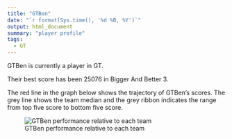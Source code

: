 ```yaml
---
title: "GTBen"
date: "`r format(Sys.time(), '%d %B, %Y')`"
output: html_document
summary: "player profile"
tags:
  - GT
---
```


GTBen is currently a player in GT.

Their best score has been 25076 in Bigger And Better 3.

The red line in the graph below shows the trajectory of GTBen's scores. The grey line shows the team median and the grey ribbon indicates the range from top five score to bottom five score.

![GTBen performance relative to each team](GTBen.jpg)
